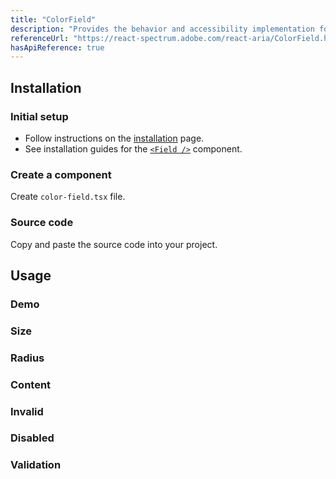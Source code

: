 ```yaml
---
title: "ColorField"
description: "Provides the behavior and accessibility implementation for a color field component. Color fields allow users to enter and adjust a hex color value."
referenceUrl: "https://react-spectrum.adobe.com/react-aria/ColorField.html"
hasApiReference: true
---
```


## Installation

<Steps>

### Initial setup

- Follow instructions on the [installation](/docs/overview/installation) page.
- See installation guides for the [`<Field />`](/docs/components/field) component.

### Create a component

Create `color-field.tsx` file.

### Source code

Copy and paste the source code into your project.

</Steps>

## Usage

### Demo

<ComponentPreview slug="colorField/demo" />

### Size

<ComponentPreview slug="colorField/size" />

### Radius

<ComponentPreview slug="colorField/radius" />

### Content

<ComponentPreview slug="colorField/content" />

### Invalid

<ComponentPreview slug="colorField/invalid" />

### Disabled

<ComponentPreview slug="colorField/disabled" />

### Validation

<ComponentPreview slug="colorField/validation" />
